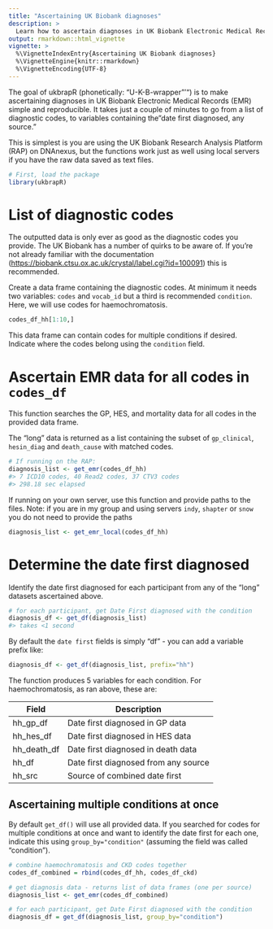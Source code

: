 ```yaml
---
title: "Ascertaining UK Biobank diagnoses"
description: >
  Learn how to ascertain diagnoses in UK Biobank Electronic Medical Records.
output: rmarkdown::html_vignette
vignette: >
  %\VignetteIndexEntry{Ascertaining UK Biobank diagnoses}
  %\VignetteEngine{knitr::rmarkdown}
  %\VignetteEncoding{UTF-8}
---
```


The goal of ukbrapR (phonetically: "U-K-B-wrapper"'") is to make ascertaining diagnoses in UK Biobank Electronic Medical Records (EMR) simple and reproducible. It takes just a couple of minutes to go from a list of diagnostic codes, to variables containing the"date first diagnosed, any source."

This is simplest is you are using the UK Biobank Research Analysis Platform (RAP) on DNAnexus, but the functions work just as well using local servers if you have the raw data saved as text files.

```r
# First, load the package
library(ukbrapR)
```

# List of diagnostic codes

The outputted data is only ever as good as the diagnostic codes you provide. The UK Biobank has a number of quirks to be aware of. If you're not already familiar with the documentation (<https://biobank.ctsu.ox.ac.uk/crystal/label.cgi?id=100091>) this is recommended.

Create a data frame containing the diagnostic codes. At minimum it needs two variables: `codes` and `vocab_id` but a third is recommended `condition`. Here, we will use codes for haemochromatosis.

```r
codes_df_hh[1:10,]
```

This data frame can contain codes for multiple conditions if desired. Indicate where the codes belong using the `condition` field.

# Ascertain EMR data for all codes in `codes_df`

This function searches the GP, HES, and mortality data for all codes in the provided data frame.

The "long" data is returned as a list containing the subset of `gp_clinical`, `hesin_diag` and `death_cause` with matched codes.

```r
# If running on the RAP:
diagnosis_list <- get_emr(codes_df_hh)
#> 7 ICD10 codes, 40 Read2 codes, 37 CTV3 codes 
#> 298.18 sec elapsed
```

If running on your own server, use this function and provide paths to the files. Note: if you are in my group and using servers `indy`, `shapter` or `snow` you do not need to provide the paths

```r
diagnosis_list <- get_emr_local(codes_df_hh)
```

# Determine the date first diagnosed

Identify the date first diagnosed for each participant from any of the "long" datasets ascertained above.

```r
# for each participant, get Date First diagnosed with the condition
diagnosis_df <- get_df(diagnosis_list)
#> takes <1 second
```

By default the `date first` fields is simply "df" - you can add a variable prefix like:

```r
diagnosis_df <- get_df(diagnosis_list, prefix="hh")
```

The function produces 5 variables for each condition. For haemochromatosis, as ran above, these are:

| Field       | Description                          |
|-------------|--------------------------------------|
| hh_gp_df    | Date first diagnosed in GP data      |
| hh_hes_df   | Date first diagnosed in HES data     |
| hh_death_df | Date first diagnosed in death data   |
| hh_df       | Date first diagnosed from any source |
| hh_src      | Source of combined date first        |

## Ascertaining multiple conditions at once

By default `get_df()` will use all provided data. If you searched for codes for multiple conditions at once and want to identify the date first for each one, indicate this using `group_by="condition"` (assuming the field was called "condition").

```r
# combine haemochromatosis and CKD codes together
codes_df_combined = rbind(codes_df_hh, codes_df_ckd)

# get diagnosis data - returns list of data frames (one per source)
diagnosis_list <- get_emr(codes_df_combined)

# for each participant, get Date First diagnosed with the condition
diagnosis_df = get_df(diagnosis_list, group_by="condition")
```
